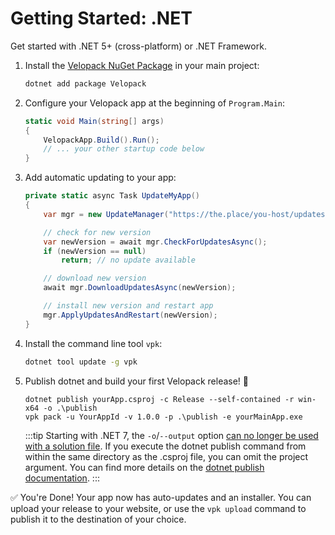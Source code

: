 # Getting Started: .NET
<AppliesTo all />
Get started with .NET 5+ (cross-platform) or .NET Framework.

1. Install the  [Velopack NuGet Package](https://www.nuget.org/packages/velopack) in your main project:
   ```cmd
   dotnet add package Velopack
   ```
0. Configure your Velopack app at the beginning of `Program.Main`:
   ```cs
   static void Main(string[] args)
   {
       VelopackApp.Build().Run();
       // ... your other startup code below
   }
   ```
0. Add automatic updating to your app:
   ```cs
   private static async Task UpdateMyApp()
   {
       var mgr = new UpdateManager("https://the.place/you-host/updates");

       // check for new version
       var newVersion = await mgr.CheckForUpdatesAsync();
       if (newVersion == null)
           return; // no update available

       // download new version
       await mgr.DownloadUpdatesAsync(newVersion);

       // install new version and restart app
       mgr.ApplyUpdatesAndRestart(newVersion);
   }
   ```
0. Install the command line tool `vpk`:
   ```cmd
   dotnet tool update -g vpk
   ```
0. Publish dotnet and build your first Velopack release! 🎉
   ```batch
   dotnet publish yourApp.csproj -c Release --self-contained -r win-x64 -o .\publish
   vpk pack -u YourAppId -v 1.0.0 -p .\publish -e yourMainApp.exe
   ```
   :::tip
   Starting with .NET 7, the `-o`/`--output` option [can no longer be used with a solution file](https://learn.microsoft.com/en-us/dotnet/core/compatibility/sdk/7.0/solution-level-output-no-longer-valid?WT.mc_id=DT-MVP-5003472).
   If you execute the dotnet publish command from within the same directory as the .csproj file, you can omit the project argument. You can find more details on the [dotnet publish documentation](https://learn.microsoft.com/en-us/dotnet/core/tools/dotnet-publish?WT.mc_id=DT-MVP-5003472#arguments).
   :::

✅ You're Done! Your app now has auto-updates and an installer.
You can upload your release to your website, or use the `vpk upload` command to publish it to the destination of your choice.